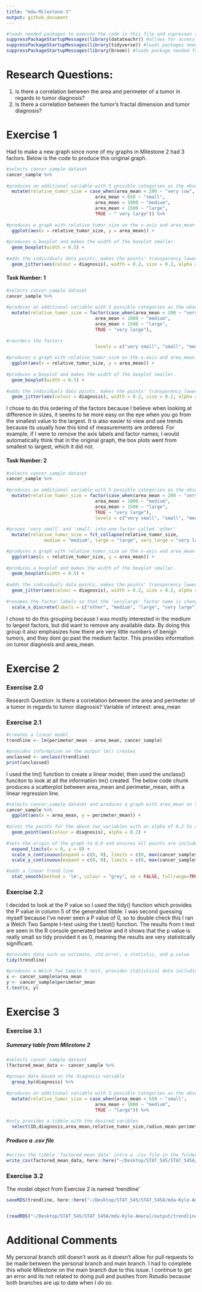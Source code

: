 ```yaml
---
title: "mda-Milestone-3"
output: github_document
---
```


```r
#loads needed packages to execute the code in this file and supresses startup messages
suppressPackageStartupMessages(library(datateachr)) #allows for access to the datasets in this file.
suppressPackageStartupMessages(library(tidyverse)) #loads packages needed for data visualization (ggplot2), and data manipulation (dplyr) that were used in this file.
suppressPackageStartupMessages(library(broom)) #loads package needed for modelling
```

# Research Questions:

1. Is there a correlation between the area and perimeter of a tumor in regards to tumor diagnosis?
2. Is there a correlation between the tumor's fractal dimension and tumor diagnosis?

# Exercise 1

Had to make a new graph since none of my graphs in Milestone 2 had 3 factors. Below is the code to produce this original graph.

```r
#selects cancer_sample dataset
cancer_sample %>%
  
#produces an additional variable with 5 possible categories as the observations based on area_mean  
  mutate(relative_tumor_size = case_when(area_mean < 200 ~ "very low",                                    
                                 area_mean < 650 ~ "small",
                                 area_mean < 1000 ~ "medium",
                                 area_mean < 1500 ~ "large",
                                 TRUE ~ " very large")) %>%
  
#produces a graph with relative_tumor_size on the x-axis and area_mean on the y-axis.  
  ggplot(aes(x = relative_tumor_size, y = area_mean)) +
  
#produces a boxplot and makes the width of the boxplot smaller.  
  geom_boxplot(width = 0.5) +
  
#adds the individuals data points, makes the points' transparency lower and smaller, and shifts the points horizontally while keeping the vertical position the same. Also colours the point based on tumor diagnosis.
  geom_jitter(aes(colour = diagnosis), width = 0.2, size = 0.2, alpha = 0.3)
```

#### Task Number: 1

```r
#selects cancer_sample dataset
cancer_sample %>%
  
#produces an additional variable with 5 possible categories as the observations based on area_mean  
  mutate(relative_tumor_size = factor(case_when(area_mean < 200 ~ "very small",                                                                                        area_mean < 650 ~ "small",
                                 area_mean < 1000 ~ "medium",
                                 area_mean < 1500 ~ "large",
                                 TRUE ~ "very large"),
                                 
#reorders the factors
                                 levels = c("very small", "small", "medium",  "large", "very large"))) %>%
  
#produces a graph with relative_tumor_size on the x-axis and area_mean on the y-axis.    
  ggplot(aes(x = relative_tumor_size, y = area_mean)) +
  
#produces a boxplot and makes the width of the boxplot smaller.  
  geom_boxplot(width = 0.5) +
  
#adds the individuals data points, makes the points' transparency lower and smaller, and shifts the points horizontally while keeping the vertical position the same. Also colours the point based on tumor diagnosis.  
  geom_jitter(aes(colour = diagnosis), width = 0.2, size = 0.2, alpha = 0.3)
```

I chose to do this ordering of the factors because I believe when looking at difference in sizes, it seems to be more easy on the eye when you go from the smallest value to the largest. It is also easier to view and see trends because its usually how this kind of measurements are ordered. For example, if I were to remove the axis labels and factor names, I would automatically think that in the original graph, the box plots went from smallest to largest, which it did not. 

#### Task Number: 2

```r
#selects cancer_sample dataset
cancer_sample %>%
  
#produces an additional variable with 5 possible categories as the observations based on area_mean  
  mutate(relative_tumor_size = factor(case_when(area_mean < 200 ~ "very small",                                                                                        area_mean < 650 ~ "small",
                                 area_mean < 1000 ~ "medium",
                                 area_mean < 1500 ~ "large",
                                 TRUE ~ "very large"),
                                 levels = c("very small", "small", "medium",  "large", "very large"))) %>%
  
#groups 'very small' and 'small' into one factor called 'other'
  mutate(relative_tumor_size = fct_collapse(relative_tumor_size, 
              medium = "medium", large = "large", very_large = "very large", other = c("very small", "small"))) %>%

#produces a graph with relative_tumor_size on the x-axis and area_mean on the y-axis.  
  ggplot(aes(x = relative_tumor_size, y = area_mean)) +
  
#produces a boxplot and makes the width of the boxplot smaller.    
  geom_boxplot(width = 0.5) + 
  
#adds the individuals data points, makes the points' transparency lower and smaller, and shifts the points horizontally while keeping the vertical position the same. Also colours the point based on tumor diagnosis.    
  geom_jitter(aes(colour = diagnosis), width = 0.2, size = 0.2, alpha = 0.3) +
  
#renames the factor labels so that the 'verylarge' factor name is changed to 'very large'  
  scale_x_discrete(labels = c("other", "medium", "large", "very large"))
```

I chose to do this grouping because I was mostly interested in the medium to largest factors, but did want to remove any available data. By doing this group it also emphasizes how there are very little numbers of benign tumors, and they dont go past the medium factor. This provides information on tumor diagnosis and area_mean. 

# Exercise 2

### Exercise 2.0

Research Question: Is there a correlation between the area and perimeter of a tumor in regards to tumor diagnosis?
Variable of interest: area_mean

### Exercise 2.1
```r
#creates a linear model
trendline <- lm(perimeter_mean ~ area_mean, cancer_sample)

#provides information on the output lm() creates
unclassed <- unclass(trendline)
print(unclassed)
```

I used the lm() function to create a linear model, then used the unclass() funciton to look at all the information lm() created. The below code chunk produces a scatterplot between area_mean and perimeter_mean, with a linear regression line.

```r
#selects cancer_sample dataset and produces a graph with area_mean on the x-axis and perimeter_mean on the y-axis.
cancer_sample %>%
  ggplot(aes(x = area_mean, y = perimeter_mean)) +
  
#plots the points for the above two variables with an alpha of 0.2 to allow for visualization of overlapping data points. A colour aesthetic was also used to show the diagnosis of each tumor.
  geom_point(aes(colour = diagnosis), alpha = 0.2) +
  
#sets the origin of the graph to 0,0 and ensures all points are included in the plot.
  expand_limits(x = 0, y = 0) +
  scale_x_continuous(expand = c(0, 0), limits = c(0, max(cancer_sample$area_mean)+100)) + 
  scale_y_continuous(expand = c(0, 0), limits = c(0, max(cancer_sample$perimeter_mean)+10)) +

#adds a linear trend line
  stat_smooth(method = 'lm', colour = "grey", se = FALSE, fullrange=TRUE) 
```

### Exercise 2.2

I decided to look at the P value so I used the tidy() function which provides the P value in column 5 of the generated tibble. I was second guessing myself because I've never seen a P value of 0, so to double check this I ran a Welch Two Sample t-test using the t.test() function. The results from t test are seen in the R console generated below and it shows that the p value is really small so tidy provided it as 0, meaning the results are very statistically significant.

```r
#provides data such as estimate, std.error, a statistic, and p.value
tidy(trendline)

#produces a Welch Two Sample t-test, provides statistical data including P value
x <- cancer_sample$area_mean
y <- cancer_sample$perimeter_mean
t.test(x, y)
```

# Exercise 3

### Exercise 3.1

##### Summary table from Milestone 2

```r
#selects cancer_sample dataset
(factored_mean_data <- cancer_sample %>%
  
#groups data based on the diagnosis variable
  group_by(diagnosis) %>%
  
#produces an additional variable with 3 possible categories as the observations based on area_mean
  mutate(relative_tumor_size = case_when(area_mean < 650 ~ "small",
                                 area_mean < 1000 ~ "medium",
                                 TRUE ~ "large")) %>%
  
#only provides a tibble with the desired varibles
  select(ID,diagnosis,area_mean,relative_tumor_size,radius_mean:perimeter_mean,smoothness_mean:fractal_dimension_mean))

```

##### Produce a .csv file

```r
#writes the tibble 'factored_mean_data' intro a .csv file in the folder named 'output'
write_csv(factored_mean_data, here::here("~/Desktop/STAT_545/STAT_545A/mda-Kyle-Amaral/output", "fractored_mean_data.csv"))
```

### Exercise 3.2

The model object from Exercise 2 is named 'trendline'

```r

saveRDS(trendline, here::here("~/Desktop/STAT_545/STAT_545A/mda-Kyle-Amaral/output", "trendline.RDS"))


(readRDS("~/Desktop/STAT_545/STAT_545A/mda-Kyle-Amaral/output/trendline.RDS"))
```

# Additional Comments

My personal branch still doesn't work as it doesn't allow for pull requests to be made between the personal branch and main branch. I had to complete this whole Milestone on the main branch due to this issue. I continue to get an error and its not related to doing pull and pushes from Rstudio because both branches are up to date when I do so. 
